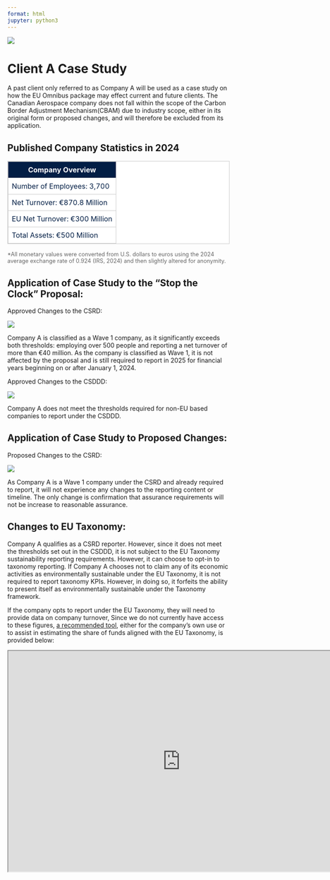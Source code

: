 ```yaml
---
format: html
jupyter: python3
---
```


![](ClientAppheader.png){fig-align="center"}

# Client A Case Study

A past client only referred to as Company A will be used as a case study on how the EU Omnibus package may effect current and future clients. The Canadian Aerospace company does not fall within the scope of the Carbon Border Adjustment Mechanism(CBAM) due to industry scope, either in its original form or proposed changes, and will therefore be excluded from its application.

## Published Company Statistics in 2024
<table class="table table-bordered" style="background-color: white; color: #021e45; width: 100%; border-collapse: collapse; border: 1px solid #ccc;">
  <thead>
    <tr>
      <th scope="col" style="border: 1px solid #ccc; padding: 8px; background-color: #021e45; color: white;">Company Overview</th>
    </tr>
  </thead>
  <tbody>
    <tr>
      <td style="border: 1px solid #ccc; padding: 8px;">Number of Employees: 3,700</td>
    </tr>
    <tr>
      <td style="border: 1px solid #ccc; padding: 8px;">Net Turnover: €870.8 Million</td>
    </tr>
    <tr>
      <td style="border: 1px solid #ccc; padding: 8px;">EU Net Turnover: €300 Million</td>
    </tr>
    <tr>
      <td style="border: 1px solid #ccc; padding: 8px;">Total Assets: €500 Million</td>
    </tr>
  </tbody>
</table>

<p style="font-size: 0.9em; color: #666; margin-top: 0.5em;">
  *All monetary values were converted from U.S. dollars to euros using the 2024 average exchange rate of 0.924 (IRS, 2024) and then slightly altered for anonymity.
</p>


## Application of Case Study to the “Stop the Clock” Proposal:
Approved Changes to the CSRD:

![](coACSRDapproved.png){fig-align="center"}


Company A is classified as a Wave 1 company, as it significantly exceeds both thresholds: employing over 500 people and reporting a net turnover of more than €40 million. As the company is classified as Wave 1, it is not affected by the proposal and is still required to report in 2025 for financial years beginning on or after January 1, 2024.

Approved Changes to the CSDDD:

![](coACSDDapproved.png){fig-align="center"}

Company A does not meet the thresholds required for non-EU based companies to report under the CSDDD.


## Application of Case Study to Proposed Changes:
Proposed Changes to the CSRD:

![](coACSRDprop.png){fig-align="center"}

As Company A is a Wave 1 company under the CSRD and already required to report, it will not experience any changes to the reporting content or timeline. The only change is confirmation that assurance requirements will not be increase to reasonable assurance.


## Changes to EU Taxonomy: 

Company A qualifies as a CSRD reporter. However, since it does not meet the thresholds set out in the CSDDD, it is not subject to the EU Taxonomy sustainability reporting requirements. However, it can choose to opt-in to taxonomy reporting. If Company A chooses not to claim any of its economic activities as environmentally sustainable under the EU Taxonomy, it is not required to report taxonomy KPIs. However, in doing so, it forfeits the ability to present itself as environmentally sustainable under the Taxonomy framework.

If the company opts to report under the EU Taxonomy, they will need to provide data on company turnover, Since we do not currently have access to these figures, <a href="https://ec.europa.eu/sustainable-finance-taxonomy/wizard">a recommended tool</a>, either for the company’s own use or to assist in estimating the share of funds aligned with the EU Taxonomy, is provided below:

```{=html}
      <iframe width="780" height="500" src="https://ec.europa.eu/sustainable-finance-taxonomy/wizard" title="EU Taxonomy Navigator"></iframe>
```




